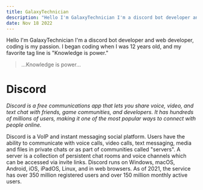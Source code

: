 ```yaml
---
title: GalaxyTechnician
description: "Hello I'm GalaxyTechnician I'm a discord bot developer and web developer."
date: Nov 18 2022
---
```


Hello I'm GalaxyTechnician I'm a discord bot developer and web developer, coding is my passion. I began coding when I was 12 years old, and my favorite tag line is "Knowledge is power."
> ...Knowledge is power...

# Discord
_Discord is a free communications app that lets you share voice, video, and text chat with friends, game communities, and developers. It has hundreds of millions of users, making it one of the most popular ways to connect with people online._

Discord is a VoIP and instant messaging social platform. Users have the ability to communicate with voice calls, video calls, text messaging, media and files in private chats or as part of communities called "servers". A server is a collection of persistent chat rooms and voice channels which can be accessed via invite links. Discord runs on Windows, macOS, Android, iOS, iPadOS, Linux, and in web browsers. As of 2021, the service has over 350 million registered users and over 150 million monthly active users.
